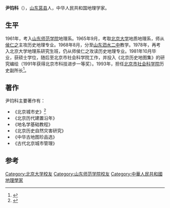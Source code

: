 '''尹钧科'''（{{bd|1941年|3月|}}），[[山东|山东]][[莒县|莒县]]人，中华人民共和国地理学家。

== 生平 ==
1961年，考入[[山东师范学院|山东师范学院]]地理系。1965年9月，考取[[北京大学|北京大学]]地质地理系，师从[[侯仁之|侯仁之]]主攻历史地理专业。1968年8月，分至[[山东泗水二中|山东泗水二中]]教学。1978年，再考入北京大学地理系研究生班，仍从师侯仁之攻读历史地理专业。1981年10月毕业，获硕士学位，随后至北京市社会科学院工作，并投入《北京历史地图集》的研究编绘（1991年获得北京市科技进步一等奖）。1993年，担任[[北京市社会科学院|北京市社会科学院]]历史副所长<ref>{{Cite book|title=中国世纪专家 4|last=左铁镛主编|first=|publisher=北京：中国环境科学出版社|year=2002.10|isbn=7-80163-431-4|location=|pages=544}}</ref>。

== 著作 ==
尹钧科主要著作有：
* 《北京城市史》<ref>{{Cite web|title=我院校友尹钧科主编《北京城市史》，向恩师侯仁之显示致敬_学院新闻_北京大学城市与环境学院|url=https://www.ues.pku.edu.cn/xyxw/273804.htm|accessdate=2020-10-13|work=北京大学|archive-date=2020-10-18|archive-url=https://web.archive.org/web/20201018075025/https://www.ues.pku.edu.cn/xyxw/273804.htm|dead-url=no}}</ref>
*《北京历代建置沿年》
*《地名学基础教程》
*《北京历史自然灾害研究》
*《中华古地图珍品选》
*《古代北京城市管理》

==参考==
{{reflist}}

[[Category:北京大学校友|Category:北京大学校友]]
[[Category:山东师范学院校友|Category:山东师范学院校友]]
[[Category:中華人民共和國地理學家|Category:中華人民共和國地理學家]]